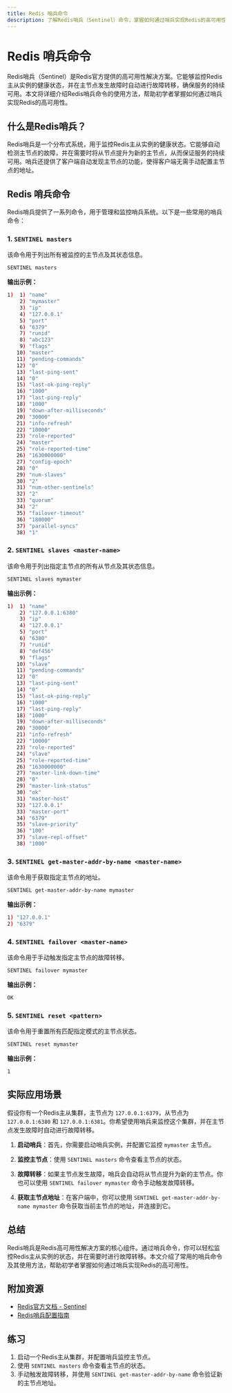 ```yaml
---
title: Redis 哨兵命令
description: 了解Redis哨兵（Sentinel）命令，掌握如何通过哨兵实现Redis的高可用性和故障转移。
---
```


# Redis 哨兵命令

Redis哨兵（Sentinel）是Redis官方提供的高可用性解决方案。它能够监控Redis主从实例的健康状态，并在主节点发生故障时自动进行故障转移，确保服务的持续可用。本文将详细介绍Redis哨兵命令的使用方法，帮助初学者掌握如何通过哨兵实现Redis的高可用性。

## 什么是Redis哨兵？

Redis哨兵是一个分布式系统，用于监控Redis主从实例的健康状态。它能够自动检测主节点的故障，并在需要时将从节点提升为新的主节点，从而保证服务的持续可用。哨兵还提供了客户端自动发现主节点的功能，使得客户端无需手动配置主节点的地址。

## Redis 哨兵命令

Redis哨兵提供了一系列命令，用于管理和监控哨兵系统。以下是一些常用的哨兵命令：

### 1. `SENTINEL masters`

该命令用于列出所有被监控的主节点及其状态信息。

```bash
SENTINEL masters
```

**输出示例：**

```bash
1)  1) "name"
    2) "mymaster"
    3) "ip"
    4) "127.0.0.1"
    5) "port"
    6) "6379"
    7) "runid"
    8) "abc123"
    9) "flags"
   10) "master"
   11) "pending-commands"
   12) "0"
   13) "last-ping-sent"
   14) "0"
   15) "last-ok-ping-reply"
   16) "1000"
   17) "last-ping-reply"
   18) "1000"
   19) "down-after-milliseconds"
   20) "30000"
   21) "info-refresh"
   22) "10000"
   23) "role-reported"
   24) "master"
   25) "role-reported-time"
   26) "1630000000"
   27) "config-epoch"
   28) "0"
   29) "num-slaves"
   30) "2"
   31) "num-other-sentinels"
   32) "2"
   33) "quorum"
   34) "2"
   35) "failover-timeout"
   36) "180000"
   37) "parallel-syncs"
   38) "1"
```

### 2. `SENTINEL slaves <master-name>`

该命令用于列出指定主节点的所有从节点及其状态信息。

```bash
SENTINEL slaves mymaster
```

**输出示例：**

```bash
1)  1) "name"
    2) "127.0.0.1:6380"
    3) "ip"
    4) "127.0.0.1"
    5) "port"
    6) "6380"
    7) "runid"
    8) "def456"
    9) "flags"
   10) "slave"
   11) "pending-commands"
   12) "0"
   13) "last-ping-sent"
   14) "0"
   15) "last-ok-ping-reply"
   16) "1000"
   17) "last-ping-reply"
   18) "1000"
   19) "down-after-milliseconds"
   20) "30000"
   21) "info-refresh"
   22) "10000"
   23) "role-reported"
   24) "slave"
   25) "role-reported-time"
   26) "1630000000"
   27) "master-link-down-time"
   28) "0"
   29) "master-link-status"
   30) "ok"
   31) "master-host"
   32) "127.0.0.1"
   33) "master-port"
   34) "6379"
   35) "slave-priority"
   36) "100"
   37) "slave-repl-offset"
   38) "1000"
```

### 3. `SENTINEL get-master-addr-by-name <master-name>`

该命令用于获取指定主节点的地址。

```bash
SENTINEL get-master-addr-by-name mymaster
```

**输出示例：**

```bash
1) "127.0.0.1"
2) "6379"
```

### 4. `SENTINEL failover <master-name>`

该命令用于手动触发指定主节点的故障转移。

```bash
SENTINEL failover mymaster
```

**输出示例：**

```bash
OK
```

### 5. `SENTINEL reset <pattern>`

该命令用于重置所有匹配指定模式的主节点状态。

```bash
SENTINEL reset mymaster
```

**输出示例：**

```bash
1
```

## 实际应用场景

假设你有一个Redis主从集群，主节点为 `127.0.0.1:6379`，从节点为 `127.0.0.1:6380` 和 `127.0.0.1:6381`。你希望使用哨兵来监控这个集群，并在主节点发生故障时自动进行故障转移。

1. **启动哨兵**：首先，你需要启动哨兵实例，并配置它监控 `mymaster` 主节点。

2. **监控主节点**：使用 `SENTINEL masters` 命令查看主节点的状态。

3. **故障转移**：如果主节点发生故障，哨兵会自动将从节点提升为新的主节点。你也可以使用 `SENTINEL failover mymaster` 命令手动触发故障转移。

4. **获取主节点地址**：在客户端中，你可以使用 `SENTINEL get-master-addr-by-name mymaster` 命令获取当前主节点的地址，并连接到它。

## 总结

Redis哨兵是Redis高可用性解决方案的核心组件。通过哨兵命令，你可以轻松监控Redis主从实例的状态，并在需要时进行故障转移。本文介绍了常用的哨兵命令及其使用方法，帮助初学者掌握如何通过哨兵实现Redis的高可用性。

## 附加资源

- [Redis官方文档 - Sentinel](https://redis.io/topics/sentinel)
- [Redis哨兵配置指南](https://redis.io/topics/sentinel-config)

## 练习

1. 启动一个Redis主从集群，并配置哨兵监控主节点。
2. 使用 `SENTINEL masters` 命令查看主节点的状态。
3. 手动触发故障转移，并使用 `SENTINEL get-master-addr-by-name` 命令验证新的主节点地址。